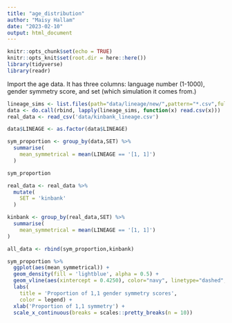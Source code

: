 ```yaml
---
title: "age_distribution"
author: "Maisy Hallam"
date: "2023-02-10"
output: html_document
---
```


```r
knitr::opts_chunk$set(echo = TRUE)
knitr::opts_knit$set(root.dir = here::here())
library(tidyverse)
library(readr)
```

Import the age data. It has three columns: language number (1-1000),
gender symmetry score, and set (which simulation it comes from.)

```r
lineage_sims <- list.files(path="data/lineage/new/",pattern="*.csv",full.names=TRUE)
data <- do.call(rbind, lapply(lineage_sims, function(x) read.csv(x)))
real_data <- read_csv('data/kinbank_lineage.csv')

```

```r
data$LINEAGE <- as.factor(data$LINEAGE)
```


```r
sym_proportion <- group_by(data,SET) %>%
  summarise(
    mean_symmetrical = mean(LINEAGE == '[1, 1]')
  )
```

```r
sym_proportion
```

```r
real_data <- real_data %>%
  mutate(
    SET = 'kinbank'
  )
```

```r
kinbank <- group_by(real_data,SET) %>%
  summarise(
    mean_symmetrical = mean(LINEAGE == '[1, 1]')
)
```

```r
all_data <- rbind(sym_proportion,kinbank)
```


```r
sym_proportion %>%
  ggplot(aes(mean_symmetrical)) +
  geom_density(fill = 'lightblue', alpha = 0.5) +
  geom_vline(aes(xintercept = 0.4250), color="navy", linetype="dashed", size=0.5) +
  labs(
    title = 'Proportion of 1,1 gender symmetry scores',
    color = legend) +
  xlab('Proportion of 1,1 symmetry') +
  scale_x_continuous(breaks = scales::pretty_breaks(n = 10))
  
```


